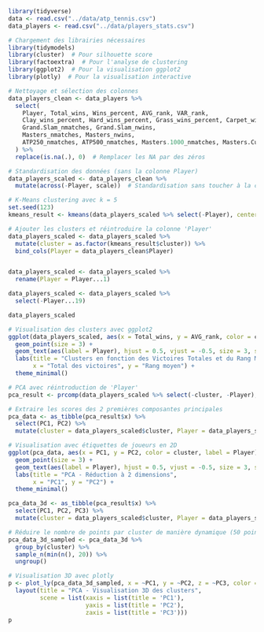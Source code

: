 ```r
library(tidyverse)
data <- read.csv("../data/atp_tennis.csv")
data_players <- read.csv("../data/players_stats.csv")
```


```r
# Chargement des librairies nécessaires
library(tidymodels)
library(cluster)  # Pour silhouette score
library(factoextra)  # Pour l'analyse de clustering
library(ggplot2)  # Pour la visualisation ggplot2
library(plotly)  # Pour la visualisation interactive

# Nettoyage et sélection des colonnes
data_players_clean <- data_players %>%
  select(
    Player, Total_wins, Wins_percent, AVG_rank, VAR_rank,
    Clay_wins_percent, Hard_wins_percent, Grass_wins_percent, Carpet_wins_percent,
    Grand.Slam_nmatches, Grand.Slam_nwins,
    Masters_nmatches, Masters_nwins,
    ATP250_nmatches, ATP500_nmatches, Masters.1000_nmatches, Masters.Cup_nmatches
  ) %>%
  replace(is.na(.), 0)  # Remplacer les NA par des zéros

# Standardisation des données (sans la colonne Player)
data_players_scaled <- data_players_clean %>%
  mutate(across(-Player, scale))  # Standardisation sans toucher à la colonne 'Player'

# K-Means clustering avec k = 5
set.seed(123)
kmeans_result <- kmeans(data_players_scaled %>% select(-Player), centers = 3, nstart = 25)

# Ajouter les clusters et réintroduire la colonne 'Player'
data_players_scaled <- data_players_scaled %>%
  mutate(cluster = as.factor(kmeans_result$cluster)) %>%
  bind_cols(Player = data_players_clean$Player)


data_players_scaled <- data_players_scaled %>% 
  rename(Player = Player...1)

data_players_scaled <- data_players_scaled %>% 
  select(-Player...19)

data_players_scaled

```

```r
# Visualisation des clusters avec ggplot2
ggplot(data_players_scaled, aes(x = Total_wins, y = AVG_rank, color = cluster, label = Player)) +
  geom_point(size = 3) +
  geom_text(aes(label = Player), hjust = 0.5, vjust = -0.5, size = 3, show.legend = FALSE) +
  labs(title = "Clusters en fonction des Victoires Totales et du Rang Moyen",
       x = "Total des victoires", y = "Rang moyen") +
  theme_minimal()

# PCA avec réintroduction de 'Player'
pca_result <- prcomp(data_players_scaled %>% select(-cluster, -Player), center = TRUE, scale. = TRUE)

# Extraire les scores des 2 premières composantes principales
pca_data <- as_tibble(pca_result$x) %>%
  select(PC1, PC2) %>%
  mutate(cluster = data_players_scaled$cluster, Player = data_players_scaled$Player)

# Visualisation avec étiquettes de joueurs en 2D
ggplot(pca_data, aes(x = PC1, y = PC2, color = cluster, label = Player)) +
  geom_point(size = 3) +
  geom_text(aes(label = Player), hjust = 0.5, vjust = -0.5, size = 3, show.legend = FALSE) +
  labs(title = "PCA - Réduction à 2 dimensions",
       x = "PC1", y = "PC2") +
  theme_minimal()

pca_data_3d <- as_tibble(pca_result$x) %>%
  select(PC1, PC2, PC3) %>%
  mutate(cluster = data_players_scaled$cluster, Player = data_players_scaled$Player)

# Réduire le nombre de points par cluster de manière dynamique (50 points maximum par cluster, si possible)
pca_data_3d_sampled <- pca_data_3d %>%
  group_by(cluster) %>%
  sample_n(min(n(), 20)) %>%
  ungroup()

# Visualisation 3D avec plotly
p <- plot_ly(pca_data_3d_sampled, x = ~PC1, y = ~PC2, z = ~PC3, color = ~cluster, text = ~Player, type = "scatter3d", mode = "markers+text") %>%
  layout(title = "PCA - Visualisation 3D des clusters",
         scene = list(xaxis = list(title = 'PC1'),
                      yaxis = list(title = 'PC2'),
                      zaxis = list(title = 'PC3')))
p

```
